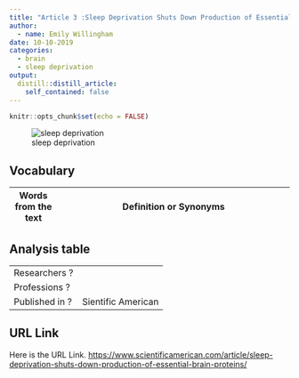 ```yaml
---
title: "Article 3 :Sleep Deprivation Shuts Down Production of Essential Brain Proteins"
author:
  - name: Emily Willingham
date: 10-10-2019
categories: 
  - brain
  - sleep deprivation 
output:
  distill::distill_article:
    self_contained: false
---
```


```r
knitr::opts_chunk$set(echo = FALSE)
```


![sleep deprivation](https://static.scientificamerican.com/sciam/cache/file/010A514F-04C7-42EA-96A4A194D7E8EBE4_source.jpg?w=590&h=800&145A1CA3-117D-478D-BB38973C859F0BCF)

## Vocabulary

| Words from the text |  Definition or Synonyms                                                                  |
| ------------------- | ---------------------------------------------------------------------------------------- |



## Analysis table

|                        |                                |
|------------------------|--------------------------------|
| Researchers ?          |                                |
| Professions ?          |                                |
| Published in ?         | Sientific American             |

## URL Link
Here is the URL Link. 
<https://www.scientificamerican.com/article/sleep-deprivation-shuts-down-production-of-essential-brain-proteins/>


